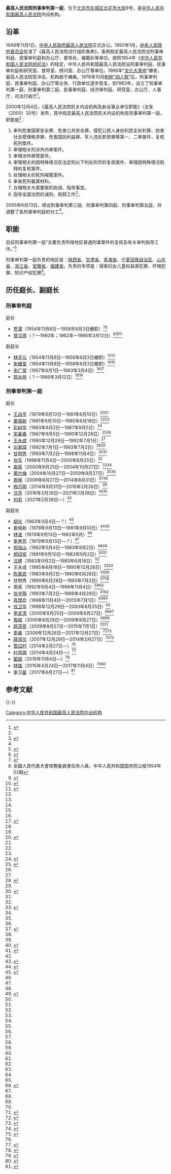 {{Infobox PRCG
|机构名称=最高人民法院刑事审判第一庭
|标志1=Red star.svg
|标志1说明=
|职位1=庭长
|人员1=[[何莉|何　莉]]
|职位2=
|人员2=
|人数2=
|上级机构=[[中华人民共和国最高人民法院|中华人民共和国最高人民法院]]
|机构类型=最高人民法院内设机构
|行政级别=
|成立时间=
|地址1=[[北京市|北京市]][[东城区_(北京市)|东城区]][[北花市大街|北花市大街]]9号
|邮编1=
|电话0=
|电话1={{Tel|86|10|}}
|传真1=
|官网=
}}
'''最高人民法院刑事审判第一庭'''，位于[[北京市|北京市]][[东城区_(北京市)|东城区]][[北花市大街|北花市大街]]9号，是[[中华人民共和国最高人民法院|中华人民共和国最高人民法院]]内设机构。

==沿革==
1949年11月1日，[[中央人民政府最高人民法院|中央人民政府最高人民法院]]正式办公。1950年1月，[[中央人民政府委员会|中央人民政府委员会]]批准了《最高人民法院试行组织条例》，条例规定最高人民法院设刑事审判庭、民事审判庭和办公厅、督导处、编纂处等单位。按照1954年《[[中华人民共和国人民法院组织法|中华人民共和国人民法院组织法]]》的规定，中华人民共和国最高人民法院设刑事审判庭、民事审判庭和研究室、督导室、顾问室、办公厅等单位。1966年“[[文化大革命|文化大革命]]”爆发，最高人民法院受冲击，机构趋于瘫痪。1976年10月[[粉碎四人帮|粉碎“四人帮”]]后，刑事审判庭、民事审判庭、办公厅等业务、行政单位逐步恢复。到1983年，设立了刑事审判第一庭、刑事审判第二庭、民事审判庭、经济审判庭、研究室、办公厅、人事厅、司法行政厅<ref name=jigoujsh>{{Cite web|url=http://rmfyb.chinacourt.org/paper/html/2014-11/23/content_90796.htm?div=-1|title=最高人民法院机构设置简史|date=2014-11-23|publisher=人民法院报|access-date=2017-04-07|archive-date=2020-11-04|archive-url=https://web.archive.org/web/20201104154950/http://rmfyb.chinacourt.org/paper/html/2014-11/23/content_90796.htm?div=-1|dead-url=no}}</ref>。

2000年12月4日，《最高人民法院机关内设机构及新设事业单位职能》（法发〔2000〕30号）发布，其中规定最高人民法院机关内设机构有刑事审判第一庭，职能是<ref name=zhineng/>：
#审判危害国家安全罪、危害公共安全罪、侵犯公民人身权利民主权利罪、妨害社会管理秩序罪、危害国防利益罪、军人违反职责罪等第一、二审案件，复核死刑案件。
#审理相关的涉外内审案件。
#审理涉外移管案件。
#审理相关的因特殊情况在法定刑以下判处刑罚的复核案件，审理因特殊情况假释的复核案件。
#处理相关的死刑喊冤案件。
#审查死刑备案材料。
#办理相关大案要案的协调、指导事宜。
#指导全国法院的减刑、假释工作<ref name=zhineng>{{Cite web|url=http://www.pkulaw.cn/fulltext_form.aspx?Gid=124743|title=最高人民法院机关内设机构及新设事业单位职能|publisher=北大法宝|accessdate=2017-04-05|archive-date=2020-05-09|archive-url=https://web.archive.org/web/20200509020535/http://www.pkulaw.cn/fulltext_form.aspx?Gid=124743|dead-url=no}}</ref>。

2005年6月13日，增设刑事审判第三庭、刑事审判第四庭、刑事审判第五庭，并调整了各刑事审判庭的分工<ref name=jigoujsh/>。

==职能==
目前刑事审判第一庭“主要负责所辖地区普通刑事案件的复核及有关审判指导工作。”<ref>{{Cite web|url=http://www.court.gov.cn/jigou-fayuanjigou-zhineng-6.html|title=刑事审判第一庭|publisher=中华人民共和国最高人民法院|accessdate=2017-04-06|archive-date=2020-08-31|archive-url=https://web.archive.org/web/20200831145625/http://www.court.gov.cn/jigou-fayuanjigou-zhineng-6.html|dead-url=no}}</ref>

刑事审判第一庭负责的地区是：[[陕西省|陕西省]]、[[甘肃省|甘肃省]]、[[青海省|青海省]]、[[宁夏回族自治区|宁夏回族自治区]]、[[山东省|山东省]]、[[浙江省|浙江省]]、[[安徽省|安徽省]]、[[福建省|福建省]]，负责的专项是：侵害妇女儿童权益类犯罪、环境犯罪、知识产权犯罪<ref>{{Cite web|url=http://www.infzm.com/content/104788/|title=死刑复核权上收八年 最高法院如何刀下留人|date=2014-10-16|publisher=南方周末|access-date=2017-04-07|archive-date=2021-03-08|archive-url=https://web.archive.org/web/20210308014943/https://www.infzm.com/content/104788|dead-url=no}}</ref>。

==历任庭长、副庭长==
===刑事审判庭===
{{col-begin}}
{{col-2}}
;庭长
*[[贾潜|贾潜]]（1954年11月8日—1958年6月3日撤职）<ref name=youpai>{{Cite web|url=http://www.npc.gov.cn/wxzl/gongbao/2000-12/06/content_5000530.htm|title=全国人民代表大会常务委员会撤职人员（1958年6月3日）|date=2000-12-06|publisher=中国人大网|access-date=2017年4月7日|archive-url=https://web.archive.org/web/20170408081355/http://www.npc.gov.cn/wxzl/gongbao/2000-12/06/content_5000530.htm|archive-date=2017年4月8日|dead-url=yes}}</ref><ref name=yjwsie>全國人民代表大會常務委員會任命人員，中华人民共和国国务院公报1954年02期</ref>
*[[曾汉周|曾汉周]]（？—1960年；1962年—1966年3月12日）<ref name=tiaojie>{{Cite web|url=http://www.legaldaily.com.cn/bm/content/2011-06/11/content_2741671.htm?node=20730|title=人民调解工作的开拓者|date=2011-06-11|publisher=法制网|access-date=2017-04-07|archive-date=2017-04-06|archive-url=https://web.archive.org/web/20170406021230/http://www.legaldaily.com.cn/bm/content/2011-06/11/content_2741671.htm?node=20730|dead-url=no}}</ref><ref name=yjllsanye>{{Cite web |url=http://www.law-lib.com/law/law_view.asp?id=95024 |title=全国人民代表大会常务委员会任免人员（1966年3月12日） |date=1966-03-12 |publisher=法律图书馆 |access-date=2017-04-07 |archive-date=2019-06-07 |archive-url=https://web.archive.org/web/20190607134301/http://www.law-lib.com/law/law_view.asp?id=95024 |dead-url=no }}</ref><ref>{{Cite web|url=http://cul.qq.com/a/20160321/047956.htm|title=最高法院的不倒翁|date=2016-03-21|publisher=腾讯|access-date=2017-04-07|archive-date=2019-05-23|archive-url=https://web.archive.org/web/20190523165141/https://cul.qq.com/a/20160321/047956.htm|dead-url=no}}</ref>

{{col-2}}
;副庭长
*[[林亨元|林亨元]]（1954年11月8日—1958年6月3日撤职）<ref name=youpai/><ref name=yjwsie/>
*[[朱耀堂|朱耀堂]]（1954年11月8日—1958年6月3日撤职）<ref name=youpai/><ref name=yjwsie/>
*[[宋广常|宋广常]]（1957年8月1日—1963年3月4日）<ref name=yjlsanyq/><ref>{{Cite web|url=http://www.npc.gov.cn/wxzl/gongbao/2000-12/09/content_5000374.htm|title=全国人民代表大会常务委员会任命人员（1957年8月1日）|date=2000-12-09|publisher=中国人大网|access-date=2017-04-07|archive-date=2017-04-08|archive-url=https://web.archive.org/web/20170408081449/http://www.npc.gov.cn/wxzl/gongbao/2000-12/09/content_5000374.htm|dead-url=no}}</ref>
*[[邢亦民|邢亦民]]（？—1966年3月12日）<ref name=tiaojie/><ref name=yjllsanye/>
{{col-end}}

===刑事审判第一庭===
{{col-begin}}
{{col-2}}
;庭长
* [[王战平|王战平]]（1979年9月13日—1981年6月10日）<ref>{{Cite web|url=http://www.npc.gov.cn/wxzl/gongbao/2000-12/05/content_5001243.htm|title=第五届全国人民代表大会常务委员会任免人员（1981年6月10日）|date=2000-12-05|publisher=中国人大网|access-date=2017-04-07|archive-date=2017-04-06|archive-url=https://web.archive.org/web/20170406201120/http://www.npc.gov.cn/wxzl/gongbao/2000-12/05/content_5001243.htm|dead-url=no}}</ref><ref name=yjbldyq/>
* [[姜维新|姜维新]]（1981年9月10日—1985年6月18日）<ref name=yjbsan/><ref name=yjbydsq/>
* [[彭树华|彭树华]]（1983年9月2日—1987年9月5日）<ref name=yjbsan>{{Cite web|url=http://www.npc.gov.cn/wxzl/wxzl/2004-02/09/content_327759.htm|title=最高人民法院（1983年－1988年）|date=2004-02-09|publisher=中国人大网|access-date=2017-04-07|archive-date=2017-04-06|archive-url=https://web.archive.org/web/20170406110934/http://www.npc.gov.cn/wxzl/wxzl/2004-02/09/content_327759.htm|dead-url=no}}</ref>
* [[宋鑫春|宋鑫春]]（1987年9月5日—1990年12月28日）<ref name=yjbb>{{Cite web|url=http://www.npc.gov.cn/wxzl/wxzl/2004-02/09/content_327758.htm|title=最高人民法院（1988年－1992年）|date=2004-02-09|publisher=中国人大网|access-date=2017-04-07|archive-date=2019-10-19|archive-url=https://web.archive.org/web/20191019101954/http://www.npc.gov.cn/wxzl/wxzl/2004-02/09/content_327758.htm|dead-url=no}}</ref><ref name=yjbsan/>
* [[王永成|王永成]]（1990年12月28日—1992年7月1日）<ref name=yjbb/>
* [[刘家琛_(1937年)|刘家琛]]（1992年7月1日—1993年7月2日）<ref name=yjje>{{Cite web|url=http://www.npc.gov.cn/wxzl/wxzl/2004-02/09/content_327757.htm|title=最高人民法院（1992年－1997年）|author=|date=2004-02-09|publisher=中国人大网|access-date=2017-04-07|archive-date=2020-05-09|archive-url=https://web.archive.org/web/20200509020619/http://www.npc.gov.cn/wxzl/wxzl/2004-02/09/content_327757.htm|dead-url=no}}</ref><ref name=yjbb/>
* [[甘明秀|甘明秀]]（1993年7月2日—1998年11月4日）<ref name=yjjb>{{Cite web|url=http://www.npc.gov.cn/wxzl/wxzl/2004-02/09/content_327756.htm|title=最高人民法院（1998年－2002年）|date=2004-02-09|publisher=中国人大网|access-date=2017-04-07|archive-url=https://web.archive.org/web/20160306052226/http://www.npc.gov.cn/wxzl/wxzl/2004-02/09/content_327756.htm|archive-date=2016-03-06|dead-url=yes}}</ref><ref name=yjje/>
* [[张军_(1956年)|张军]]（1998年11月4日—2000年8月25日）<ref name=yjjb/>
* [[南英|南英]]（2000年8月25日—2004年10月27日）<ref name=ellsan>{{Cite web|url=http://www.npc.gov.cn/wxzl/wxzl/2004-02/09/content_327755.htm|title=最高人民法院（2003年－）|date=2004-02-09|publisher=中国人大网|access-date=2017-04-07|archive-url=https://web.archive.org/web/20200416175657/http://www.npc.gov.cn/wxzl/wxzl/2004-02/09/content_327755.htm|archive-date=2020-04-16|dead-url=yes}}</ref><ref name=yjjb/>
* [[黄尔梅|黄尔梅]]（2004年10月27日—2009年8月27日）<ref name=ellsan/><ref name=elljbeq/>
* [[周峰|周峰]]（2009年8月27日—2014年8月31日）<ref name=elyslbsy>{{Cite web|url=http://news.ifeng.com/a/20140831/41803876_0.shtml|title=全国人大常委会关于最高法院的任免名单|date=2014-08-31|publisher=凤凰网|access-date=2017-04-07|archive-date=2019-06-09|archive-url=https://web.archive.org/web/20190609145721/http://news.ifeng.com/a/20140831/41803876_0.shtml|dead-url=no}}</ref><ref name=elljbeq/>
* [[杨万明_(法官)|杨万明]]（2014年8月31日—2016年2月26日）<ref name=elyslbsy/>
* [[沈亮_(1962年)|沈亮]]（2016年2月26日—2021年2月28日）<ref>{{Cite web |url=http://www.chinacourt.org/article/detail/2016/02/id/1811913.shtml |title=全国人民代表大会常务委员会任免名单 |author= |date=2016-02-27 |publisher=中国法院网 |access-date=2017-04-07 |archive-date=2019-05-03 |archive-url=https://web.archive.org/web/20190503100340/https://www.chinacourt.org/article/detail/2016/02/id/1811913.shtml |dead-url=no }}</ref><ref name="npc20210228">{{Cite web|url=http://www.npc.gov.cn/npc/c30834/202102/12f824a3bb84496d9d202a3cab747da5.shtml|title=全国人民代表大会常务委员会任免名单（2021年2月28日第十三届全国人民代表大会常务委员会第二十六次会议通过）|date=2021-02-28|publisher=中国人大网|access-date=2021-03-06|archive-date=2021-04-17|archive-url=https://web.archive.org/web/20210417213053/http://www.npc.gov.cn/npc/c30834/202102/12f824a3bb84496d9d202a3cab747da5.shtml|dead-url=no}}</ref>
* [[何莉|何莉]]（2021年2月28日—）<ref name="npc20210228" />

{{col-2}}
;副庭长
* [[胡光|胡光]]（1963年3月4日—？）<ref name=yjlsanyq>{{Cite web|url=http://www.npc.gov.cn/wxzl/gongbao/1963-03/04/content_1480958.htm|title=全国人民代表大会常务委员会任免人员（1963年第1期公报）|date=1963-03-04|publisher=中国人大网|access-date=2017-04-07|archive-date=2017-04-08|archive-url=https://web.archive.org/web/20170408081536/http://www.npc.gov.cn/wxzl/gongbao/1963-03/04/content_1480958.htm|dead-url=no}}</ref>
* 姜维新（1979年9月13日—1981年9月10日）<ref name=yjbydsq>{{Cite web|url=http://www.npc.gov.cn/wxzl/gongbao/2000-12/05/content_5001251.htm|title=第五届全国人民代表大会常务委员会任免人员（1981年第3期公报）|date=2000-12-05|publisher=中国人大网|access-date=2017-04-07|archive-date=2014-11-13|archive-url=https://web.archive.org/web/20141113071038/http://www.npc.gov.cn/wxzl/gongbao/2000-12/05/content_5001251.htm|dead-url=no}}</ref><ref name=yjbldyq>{{Cite web|url=http://www.npc.gov.cn/wxzl/gongbao/2000-12/10/content_5328196.htm|title=全国人民代表大会常务委员会任命人员（1980年第1期公报）|date=2000-12-10|publisher=中国人大网|access-date=2017-04-07|archive-date=2020-05-09|archive-url=https://web.archive.org/web/20200509020559/http://www.npc.gov.cn/wxzl/gongbao/2000-12/10/content_5328196.htm|dead-url=no}}</ref>
* [[林准|林准]]（1979年9月13日—1982年5月）<ref name=yjbldyq/>
* [[李养吾|李养吾]]（1979年9月13日—？）<ref name=yjbldyq/>
* [[祝铭山|祝铭山]]（1982年5月4日—1983年9月2日）<ref name=yjbsan/><ref>{{Cite web|url=http://www.law-lib.com/law/law_view.asp?id=95125|title=全国人民代表大会常务委员会关于任免的决议（1982年5月）|date=1982-05-04|publisher=法律图书馆|access-date=2017-04-07|archive-date=2020-10-04|archive-url=https://web.archive.org/web/20201004001236/http://www.law-lib.com/law/law_view.asp?id=95125|dead-url=no}}</ref>
* [[郝绍安|郝绍安]]（1981年9月10日—1983年9月2日）<ref name=yjbsan/><ref name=yjbydsq/>
* [[沈建|沈建]]（1983年9月2日—1985年6月18日）<ref name=yjbsan/>
* 王永成（1985年6月18日—1990年12月28日）<ref name=yjbb/><ref name=yjbsan/>
* [[陈嘉宾|陈嘉宾]]（1983年9月2日—1990年6月28日）<ref name=yjbb/><ref name=yjbsan/>
* 甘明秀（1990年6月28日—1993年7月2日）<ref name=yjje/><ref name=yjbb/>
* 南英（1992年9月4日—1998年11月4日）<ref name=yjjb/><ref name=yjbb/>
* [[张辛陶|张辛陶]]（1993年7月2日—1999年4月29日）<ref name=yjjb/><ref name=yjje/>
* [[高憬宏|高憬宏]]（1998年11月4日—2005年7月1日）<ref name=ellsan/><ref name=yjjb/>
* [[任卫华|任卫华]]（1998年12月29日—2000年8月25日）<ref name=yjjb/>
* [[李武清|李武清]]（2000年8月25日—2009年8月27日）<ref name=elljbeq>{{Cite web|url=http://news.xinhuanet.com/legal/2009-08/28/content_11956052.htm|title=全国人大常委会关于最高法的任免名单|date=2009-08-28|publisher=新华网|access-date=2017-04-07|archive-date=2009-09-02|archive-url=https://web.archive.org/web/20090902153444/http://news.xinhuanet.com/legal/2009-08/28/content_11956052.htm|dead-url=no}}</ref><ref name=yjjb/>
* [[周峰|周峰]]（2005年8月28日—2009年8月27日）<ref name=ellsan/><ref name=elljbeq/>
* [[颜茂昆|颜茂昆]]（2009年8月27日—2015年7月1日）<ref name=elljbeq/><ref>{{Cite web|url=http://www.court.gov.cn/fabu-xiangqing-14859.html|title=全国人民代表大会常务委员会任免名单|author=|date=2015-07-02|publisher=中华人民共和国最高人民法院|access-date=2017-04-07|archive-date=2019-06-04|archive-url=https://web.archive.org/web/20190604035909/http://www.court.gov.cn/fabu-xiangqing-14859.html|dead-url=no}}</ref>
* [[李勇_(1966年)|李勇]]（2009年12月26日—2017年12月27日）<ref>{{Cite web|url=http://www.gov.cn/xinwen/2009-12/28/content_2609786.htm|title=全国人大常委会任免最高人民法院工作人员|date=2009-12-28|publisher=中国网|access-date=2017-04-07|archive-date=2018-02-24|archive-url=https://web.archive.org/web/20180224114406/http://www.gov.cn/xinwen/2009-12/28/content_2609786.htm|dead-url=no}}</ref><ref>{{Cite web|url=http://www.court.gov.cn/fabu-xiangqing-75662.html|title=全国人民代表大会常务委员会任免名单|date=2017-12-27|publisher=中华人民共和国最高人民法院|access-date=2018-02-24|archive-date=2020-11-09|archive-url=https://web.archive.org/web/20201109184154/http://www.court.gov.cn/fabu-xiangqing-75662.html|dead-url=no}}</ref>
* [[薛淑兰|薛淑兰]]（2007年12月29日—2014年2月27日）<ref name=elysieeq>{{Cite web|url=http://www.chinacourt.org/article/detail/2014/02/id/1221207.shtml|title=全国人大常委会任免名单|date=2014-02-28|publisher=中国法院网|access-date=2017-04-07|archive-date=2019-06-26|archive-url=https://web.archive.org/web/20190626051409/https://www.chinacourt.org/article/detail/2014/02/id/1221207.shtml|dead-url=no}}</ref><ref>{{Cite web|url=http://www.gov.cn/rsrm/2007-12/29/content_847430.htm|title=全国人大常委会任命最高人民法院工作人员名单|date=2007-12-29|publisher=中国政府网|access-date=2017-04-07|archive-date=2019-06-07|archive-url=https://web.archive.org/web/20190607045555/http://www.gov.cn/rsrm/2007-12/29/content_847430.htm|dead-url=no}}</ref>
* [[管应时|管应时]]（2014年2月27日—）<ref name=elysieeq/>
* [[杜国强|杜国强]]（2014年4月24日—）<ref>{{Cite web |url=http://www.chinacourt.org/article/detail/2014/04/id/1282386.shtml |title=全国人民代表大会常务委员会任免名单 |author= |date=2014-04-24 |publisher=中国法院网 |language= |accessdate= |quote= |archive-date=2017-04-07 |archive-url=https://web.archive.org/web/20170407144704/http://www.chinacourt.org/article/detail/2014/04/id/1282386.shtml |dead-url=no }}</ref>
* [[翟超|翟超]]（2015年11月4日—）<ref>{{Cite web|url=http://www.chinacourt.org/article/detail/2015/11/id/1740959.shtml|title=全国人民代表大会常务委员会任免名单|date=2015-11-05|publisher=中国法院网|access-date=2017-04-07|archive-date=2019-06-15|archive-url=https://web.archive.org/web/20190615204601/https://www.chinacourt.org/article/detail/2015/11/id/1740959.shtml|dead-url=no}}</ref>
* [[林维|林维]]（2015年4月24日—2017年11月4日）<ref>{{Cite web|url=http://www.court.gov.cn/fabu-xiangqing-14422.html|title=全国人民代表大会常务委员会任免名单|date=2015-04-25|publisher=中华人民共和国最高人民法院|access-date=2017-04-07|archive-date=2019-06-05|archive-url=https://web.archive.org/web/20190605053842/http://www.court.gov.cn/fabu-xiangqing-14422.html|dead-url=no}}</ref><ref name=daichlin>{{Cite web|url=http://www.thepaper.cn/newsDetail_forward_1850552|title=戴长林不再担任最高人民法院审判委员会委员、审判员职务|date=2017-11-04|publisher=澎湃新闻|access-date=2017-11-05|archive-date=2019-06-11|archive-url=https://web.archive.org/web/20190611140332/http://www.thepaper.cn/newsDetail_forward_1850552|dead-url=no}}</ref>
* [[李卫星|李卫星]]（2017年6月27日—）<ref>{{Cite web|url=http://www.xinhuanet.com/politics/2017-06/28/c_1121222444.htm|title=受权发布：全国人民代表大会常务委员会任免名单|date=2017-06-28|publisher=新华网|access-date=2018-02-24|archive-date=2020-11-04|archive-url=https://web.archive.org/web/20201104130313/http://www.xinhuanet.com/politics/2017-06/28/c_1121222444.htm|dead-url=no}}</ref>

{{col-end}}

==参考文献==
{{Reflist|30em}}

{{-}}
{{中华人民共和国法院|最}}

[[Category:中华人民共和国最高人民法院内设机构|Category:中华人民共和国最高人民法院内设机构]]